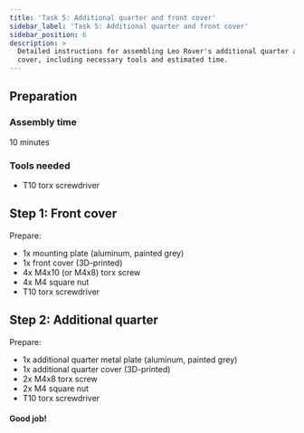 ```yaml
---
title: 'Task 5: Additional quarter and front cover'
sidebar_label: 'Task 5: Additional quarter and front cover'
sidebar_position: 6
description: >
  Detailed instructions for assembling Leo Rover's additional quarter and front
  cover, including necessary tools and estimated time.
---
```


## Preparation

### Assembly time

10 minutes

### Tools needed

- T10 torx screwdriver

<ImageZoom
  loading="eager"
  src="/img/robots/leo/manuals/add-quarter-front-cover/add-quarter-front-cover-1.webp"
  width="1200"
  height="802"
/>

<ImageZoom
  src="/img/robots/leo/manuals/add-quarter-front-cover/add-quarter-front-cover-2.webp"
  width="1200"
  height="802"
/>

<ImageZoom
  src="/img/robots/leo/manuals/add-quarter-front-cover/add-quarter-front-cover-3.webp"
  width="1200"
  height="802"
/>

## Step 1: Front cover

Prepare:

- 1x mounting plate (aluminum, painted grey)
- 1x front cover (3D-printed)
- 4x M4x10 (or M4x8) torx screw
- 4x M4 square nut
- T10 torx screwdriver

<ImageZoom
  src="/img/robots/leo/manuals/add-quarter-front-cover/add-quarter-front-cover-4.webp"
  width="1200"
  height="802"
/>

<ImageZoom
  src="/img/robots/leo/manuals/add-quarter-front-cover/add-quarter-front-cover-5.webp"
  width="1200"
  height="802"
  caption="Pick up the front cover and insert 4x M4 square nuts,
    one in each corresponding groove. Keep the cover front tilted to make sure
    the nuts won't fall."
/>

<ImageZoom
  src="/img/robots/leo/manuals/add-quarter-front-cover/add-quarter-front-cover-6.webp"
  width="1200"
  height="802"
  caption="Align the mounting plate with the front cover and insert
    and pre-tighten M4x10 torx screws, one in each of the corresponding holes
    in the plate front."
/>

<ImageZoom
  src="/img/robots/leo/manuals/add-quarter-front-cover/add-quarter-front-cover-7.webp"
  width="1200"
  height="802"
/>

<ImageZoom
  src="/img/robots/leo/manuals/add-quarter-front-cover/add-quarter-front-cover-8.webp"
  width="1200"
  height="802"
  caption="Tighten the screws using a T10 torx key."
/>

<ImageZoom
  src="/img/robots/leo/manuals/add-quarter-front-cover/add-quarter-front-cover-9.webp"
  width="1200"
  height="802"
/>

## Step 2: Additional quarter

Prepare:

- 1x additional quarter metal plate (aluminum, painted grey)
- 1x additional quarter cover (3D-printed)
- 2x M4x8 torx screw
- 2x M4 square nut
- T10 torx screwdriver

<ImageZoom
  src="/img/robots/leo/manuals/add-quarter-front-cover/add-quarter-front-cover-10.webp"
  width="1200"
  height="802"
/>

<ImageZoom
  src="/img/robots/leo/manuals/add-quarter-front-cover/add-quarter-front-cover-11.webp"
  width="1200"
  height="802"
  caption="Insert 2x M4 square nuts in the additional quarter cover, one in each groove.
    Keep the cover tilted not to allow the nuts to fall off."
/>

<ImageZoom
  src="/img/robots/leo/manuals/add-quarter-front-cover/add-quarter-front-cover-12.webp"
  width="1200"
  height="802"
  caption="Insert 2x M4x8 screws to secure the connection."
/>

<ImageZoom
  src="/img/robots/leo/manuals/add-quarter-front-cover/add-quarter-front-cover-13.webp"
  width="1200"
  height="802"
  caption="Tighten the screws using a T10 torx key."
/>

<ImageZoom
  src="/img/robots/leo/manuals/add-quarter-front-cover/add-quarter-front-cover-14.webp"
  width="1200"
  height="802"
/>

#### Good job!

<ImageZoom
  src="/img/robots/leo/manuals/add-quarter-front-cover/add-quarter-front-cover-15.webp"
  width="1200"
  height="802"
  caption="After this Task you'll end up with 4x M4x8 torx screws that will be used
    to assemble the Main electronics box and the mounting plate assembly to the frame
    in the Task 5."
/>

<ImageZoom
  src="/img/robots/leo/manuals/add-quarter-front-cover/add-quarter-front-cover-16.webp"
  width="1200"
  height="802"
  caption="And with 3x M5x10 hex head screws that will be used to mount the
    additional quarter to the Rover in the Task 8."
/>
